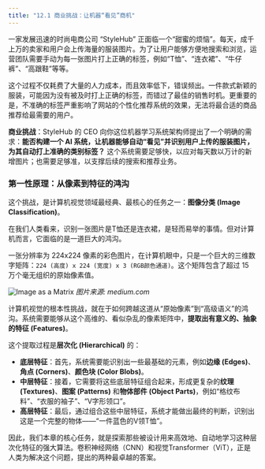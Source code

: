 ```yaml
---
title: "12.1 商业挑战：让机器“看见”商机"
---
```


一家发展迅速的时尚电商公司 "StyleHub" 正面临一个“甜蜜的烦恼”。每天，成千上万的卖家和用户会上传海量的服装图片。为了让用户能够方便地搜索和浏览，运营团队需要手动为每一张图片打上正确的标签，例如“T恤”、“连衣裙”、“牛仔裤”、“高跟鞋”等等。

这个过程不仅耗费了大量的人力成本，而且效率低下，错误频出。一件款式新颖的服装，可能因为没有被及时打上正确的标签，而错过了最佳的销售时机。更重要的是，不准确的标签严重影响了网站的个性化推荐系统的效果，无法将最合适的商品推荐给最需要的用户。

**商业挑战**：StyleHub 的 CEO 向你这位机器学习系统架构师提出了一个明确的需求：**能否构建一个 AI 系统，让机器能够自动“看见”并识别用户上传的服装图片，为其自动打上准确的类别标签？** 这个系统需要足够快，以应对每天数以万计的新增图片；也需要足够准，以支撑后续的搜索和推荐业务。

### 第一性原理：从像素到特征的鸿沟

这个挑战，是计算机视觉领域最经典、最核心的任务之一：**图像分类 (Image Classification)**。

在我们人类看来，识别一张图片是T恤还是连衣裙，是轻而易举的事情。但对计算机而言，它面临的是一道巨大的鸿沟。

一张分辨率为 224x224 像素的彩色图片，在计算机眼中，只是一个巨大的三维数字矩阵：`224 (高度) x 224 (宽度) x 3 (RGB颜色通道)`。这个矩阵包含了超过 15 万个毫无组织的原始像素值。

![Image as a Matrix](https://miro.medium.com/max/1400/1*bC_2KxK23fGUewh_i5mrJQ.png)
*图片来源: medium.com*

计算机视觉的根本性挑战，就在于如何跨越这道从“原始像素”到“高级语义”的鸿沟。系统需要能够从这个高维的、看似杂乱的像素矩阵中，**提取出有意义的、抽象的特征 (Features)**。

这个提取过程是**层次化 (Hierarchical)** 的：

-   **底层特征**：首先，系统需要能识别出一些最基础的元素，例如**边缘 (Edges)**、**角点 (Corners)**、**颜色块 (Color Blobs)**。
-   **中层特征**：接着，它需要将这些底层特征组合起来，形成更复杂的**纹理 (Textures)**、**图案 (Patterns)** 和**物体部件 (Object Parts)**，例如“格纹布料”、“衣服的袖子”、“V字形领口”。
-   **高层特征**：最后，通过组合这些中层特征，系统才能做出最终的判断，识别出这是一个完整的物体——“一件蓝色的V领T恤”。

因此，我们本章的核心任务，就是探索那些被设计用来高效地、自动地学习这种层次化特征的强大算法。卷积神经网络（CNN）和视觉Transformer（ViT），正是人类为解决这个问题，提出的两种最卓越的答案。
